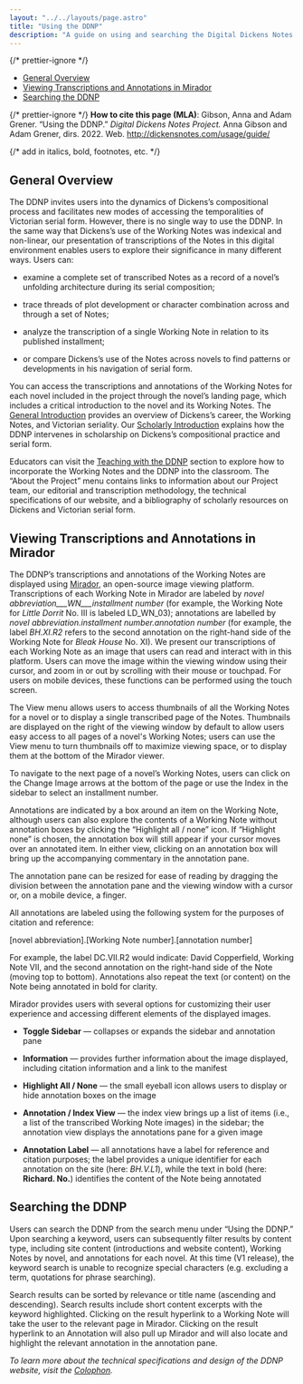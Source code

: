 ```yaml
---
layout: "../../layouts/page.astro"
title: "Using the DDNP"
description: "A guide on using and searching the Digital Dickens Notes Project and how to access transcriptions and annotations of the Working Notes in Mirador."
---
```



{/* prettier-ignore */}
<TOC>
  - [General Overview](#general-overview)
  - [Viewing Transcriptions and Annotations in Mirador](#viewing-transcriptions-and-annotations-in-mirador)
  - [Searching the DDNP](#searching-the-ddnp)
</TOC>

{/* prettier-ignore */}
<HowToCite>
  **How to cite this page (MLA)**: Gibson, Anna and Adam Grener. “Using the
  DDNP.” _Digital Dickens Notes Project._ Anna Gibson and Adam Grener, dirs. 2022. Web. http://dickensnotes.com/usage/guide/
</HowToCite>

{/* add in italics, bold, footnotes, etc. */}

## General Overview

The DDNP invites users into the dynamics of Dickens’s compositional process and facilitates new modes of accessing the temporalities of Victorian serial form. However, there is no single way to use the DDNP. In the same way that Dickens’s use of the Working Notes was indexical and non-linear, our presentation of transcriptions of the Notes in this digital environment enables users to explore their significance in many different ways. Users can:

- examine a complete set of transcribed Notes as a record of a novel’s unfolding architecture during its serial composition; 

- trace threads of plot development or character combination across and through a set of Notes; 

- analyze the transcription of a single Working Note in relation to its published installment; 

- or compare Dickens’s use of the Notes across novels to find patterns or developments in his navigation of serial form.

You can access the transcriptions and annotations of the Working Notes for each novel included in the project through the novel’s landing page, which includes a critical introduction to the novel and its Working Notes. The [General Introduction](https://www.dickensnotes.com/introduction/general/) provides an overview of Dickens’s career, the Working Notes, and Victorian seriality. Our [Scholarly Introduction](https://www.dickensnotes.com/introduction/scholarly/) explains how the DDNP intervenes in scholarship on Dickens’s compositional practice and serial form.

Educators can visit the [Teaching with the DDNP](https://www.dickensnotes.com/usage/teaching/) section to explore how to incorporate the Working Notes and the DDNP into the classroom. The “About the Project” menu contains links to information about our Project team, our editorial and transcription methodology, the technical specifications of our website, and a bibliography of scholarly resources on Dickens and Victorian serial form.

## Viewing Transcriptions and Annotations in Mirador

The DDNP’s transcriptions and annotations of the Working Notes are displayed using [Mirador](https://projectmirador.org/), an open-source image viewing platform. Transcriptions of each Working Note in Mirador are labeled by _novel abbreviation___WN___installment number_ (for example, the Working Note for _Little Dorrit_ No. III is labeled LD_WN_03); annotations are labelled by _novel abbreviation.installment number.annotation number_ (for example, the label _BH.XI.R2_ refers to the second annotation on the right-hand side of the Working Note for _Bleak House_ No. XI). We present our transcriptions of each Working Note as an image that users can read and interact with in this platform. Users can move the image within the viewing window using their cursor, and zoom in or out by scrolling with their mouse or touchpad. For users on mobile devices, these functions can be performed using the touch screen.

<ImageWithCaption
  src="/images/user_guide/Guide_image1.webp"
  alt="Mirador provides options for seeing images in Single or Gallery View"
  caption="The Gallery View (pictured) displays the complete set of images for a novel’s Working Notes, while the Single View enables users to examine the contents of a given Note."
/>

The View menu allows users to access thumbnails of all the Working Notes for a novel or to display a single transcribed page of the Notes. Thumbnails are displayed on the right of the viewing window by default to allow users easy access to all pages of a novel's Working Notes; users can use the View menu to turn thumbnails off to maximize viewing space, or to display them at the bottom of the Mirador viewer.

<ImageWithCaption
  src="/images/user_guide/Guide_image3.webp"
  alt="The Mirador platform displays an image along with annotations"
  caption="The Mirador platform enables users to both navigate a displayed image as well as the annotations associated with that image."
/>

To navigate to the next page of a novel’s Working Notes, users can click on the Change Image arrows at the bottom of the page or use the Index in the sidebar to select an installment number.

Annotations are indicated by a box around an item on the Working Note, although users can also explore the contents of a Working Note without annotation boxes by clicking the “Highlight all / none” icon. If “Highlight none” is chosen, the annotation box will still appear if your cursor moves over an annotated item. In either view, clicking on an annotation box will bring up the accompanying commentary in the annotation pane.

The annotation pane can be resized for ease of reading by dragging the division between the annotation pane and the viewing window with a cursor or, on a mobile device, a finger.

All annotations are labeled using the following system for the purposes of citation and reference: 

  [novel abbreviation].[Working Note number].[annotation number]

For example, the label DC.VII.R2 would indicate: David Copperfield, Working Note VII, and the second annotation on the right-hand side of the Note (moving top to bottom). Annotations also repeat the text (or content) on the Note being annotated in bold for clarity. 

<ImageWithCaption
  src="/images/user_guide/Guide_image2.webp"
  alt="Options in Mirador allow users to customize their use"
  caption="The sidebar and annotation panes in Mirador offer options for users to customize their experience. "
/>

Mirador provides users with several options for customizing their user experience and accessing different elements of the displayed images.

- **Toggle Sidebar** — collapses or expands the sidebar and annotation pane
  
- **Information** — provides further information about the image displayed, including citation information and a link to the manifest

- **Highlight All / None** — the small eyeball icon allows users to display or hide annotation boxes on the image

- **Annotation / Index View** — the index view brings up a list of items  (i.e., a list of the transcribed Working Note images) in the sidebar; the annotation view displays the annotations pane for a given image

- **Annotation Label** — all annotations have a label for reference and citation purposes; the label provides a unique identifier for each annotation on the site (here: _BH.V.L1_), while the text in bold (here: **Richard. No.**) identifies the content of the Note being annotated

## Searching the DDNP

Users can search the DDNP from the search menu under “Using the DDNP.” Upon searching a keyword, users can subsequently filter results by content type, including site content (introductions and website content), Working Notes by novel, and annotations for each novel. At this time (V1 release), the keyword search is unable to recognize special characters (e.g. excluding a term, quotations for phrase searching).

Search results can be sorted by relevance or title name (ascending and descending). Search results include short content excerpts with the keyword highlighted. Clicking on the result hyperlink to a Working Note will take the user to the relevant page in Mirador. Clicking on the result hyperlink to an Annotation will also pull up Mirador and will also locate and highlight the relevant annotation in the annotation pane. 


_To learn more about the technical specifications and design of the DDNP website, visit the [Colophon](https://www.dickensnotes.com/about/colophon/)._
